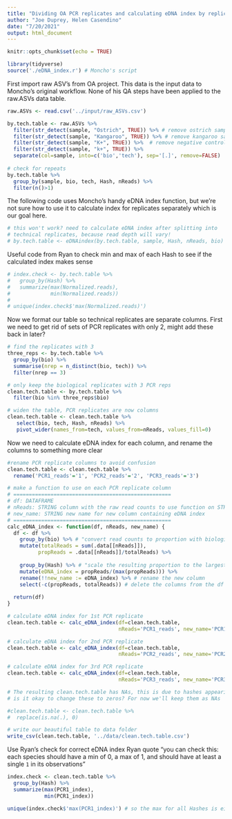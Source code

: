 ```yaml
---
title: "Dividing OA PCR replicates and calculating eDNA index by replicate"
author: "Joe Duprey, Helen Casendino"
date: "7/20/2021"
output: html_document
---
```


```r
knitr::opts_chunk$set(echo = TRUE)
```
```r
library(tidyverse)
source('./eDNA_index.r') # Moncho's script

```

First import raw ASV's from OA project. This data is the input data to Moncho's original workflow. None of his QA steps have been applied to the raw.ASVs data table. 

```r
raw.ASVs <- read.csv('../input/raw_ASVs.csv')

by.tech.table <- raw.ASVs %>%
  filter(str_detect(sample, "Ostrich", TRUE)) %>% # remove ostrich samples
  filter(str_detect(sample, "Kangaroo", TRUE)) %>% # remove kangaroo samples
  filter(str_detect(sample, "K+", TRUE)) %>%  # remove negative control (??) samples
  filter(str_detect(sample, "k+", TRUE)) %>% 
  separate(col=sample, into=c('bio','tech'), sep='[.]', remove=FALSE)
 
# check for repeats 
by.tech.table %>%
  group_by(sample, bio, tech, Hash, nReads) %>%
  filter(n()>1)
```

The following code uses Moncho's handy eDNA index function, but we're not sure how to use it to calculate
index for replicates separately which is our goal here. 

```r
# this won't work? need to calculate eDNA index after splitting into 
# technical replicates, because read depth will vary! 
# by.tech.table <- eDNAindex(by.tech.table, sample, Hash, nReads, bio)

```

Useful code from Ryan to check min and max of each Hash to see if the calculated index makes sense 

```r
# index.check <- by.tech.table %>% 
#   group_by(Hash) %>% 
#   summarize(max(Normalized.reads),
#             min(Normalized.reads))
# 
# unique(index.check$'max(Normalized.reads)')
```

Now we format our table so technical replicates are separate columns. First we need to get rid of sets of PCR replicates with only 2, might add these back in later? 

```r
# find the replicates with 3 
three_reps <- by.tech.table %>%
  group_by(bio) %>%
  summarise(nrep = n_distinct(bio, tech)) %>%
  filter(nrep == 3)

# only keep the biological replicates with 3 PCR reps 
clean.tech.table <- by.tech.table %>%
  filter(bio %in% three_reps$bio)

# widen the table, PCR replicates are now columns 
clean.tech.table <- clean.tech.table %>%  
   select(bio, tech, Hash, nReads) %>%
   pivot_wider(names_from=tech, values_from=nReads, values_fill=0)

```

Now we need to calculate eDNA index for each column, and rename the columns to something more clear

```r
#rename PCR replicate columns to avoid confusion 
clean.tech.table <- clean.tech.table %>%
  rename('PCR1_reads'='1', 'PCR2_reads'='2', 'PCR3_reads'='3')

# make a function to use on each PCR replicate column 
# ===================================================
# df: DATAFRAME
# nReads: STRING column with the raw read counts to use function on STRING 
# new_name: STRING new name for new column containing eDNA index 
# ===================================================
calc_eDNA_index <- function(df, nReads, new_name) { 
  df <- df %>%
    group_by(bio) %>% # "convert read counts to proportion with biological sample" 
    mutate(totalReads = sum(.data[[nReads]]),
          propReads = .data[[nReads]]/totalReads) %>% 
    
    group_by(Hash) %>% # "scale the resulting proportion to the largest observed proportion across samples"
    mutate(eDNA_index = propReads/(max(propReads))) %>%
    rename(!!new_name := eDNA_index) %>% # rename the new column
    select(-c(propReads, totalReads)) # delete the columns from the df that the function uses to calculate index 
    
  return(df)
} 

# calculate eDNA index for 1st PCR replicate 
clean.tech.table <- calc_eDNA_index(df=clean.tech.table,
                                    nReads='PCR1_reads', new_name='PCR1_index')

# calculate eDNA index for 2nd PCR replicate 
clean.tech.table <- calc_eDNA_index(df=clean.tech.table,
                                    nReads='PCR2_reads', new_name='PCR2_index')

# calculate eDNA index for 3rd PCR replicate 
clean.tech.table <- calc_eDNA_index(df=clean.tech.table,
                                    nReads='PCR3_reads', new_name='PCR3_index')

# The resulting clean.tech.table has NAs, this is due to hashes appearing 0 times in some PCR reps? 
# is it okay to change these to zeros? For now we'll keep them as NAs 

#clean.tech.table <- clean.tech.table %>% 
#  replace(is.na(.), 0)

# write our beautiful table to data folder 
write_csv(clean.tech.table, '../data/clean.tech.table.csv')
```

Use Ryan's check for correct eDNA index
Ryan quote "you can check this: each species should have a min of 0, a max of 1, and should have at least a single `1` in its observations" 

```r

index.check <- clean.tech.table %>% 
  group_by(Hash) %>% 
  summarize(max(PCR1_index),
            min(PCR1_index))

unique(index.check$'max(PCR1_index)') # so the max for all Hashes is either NA or 1, which we think makes sense 
```
